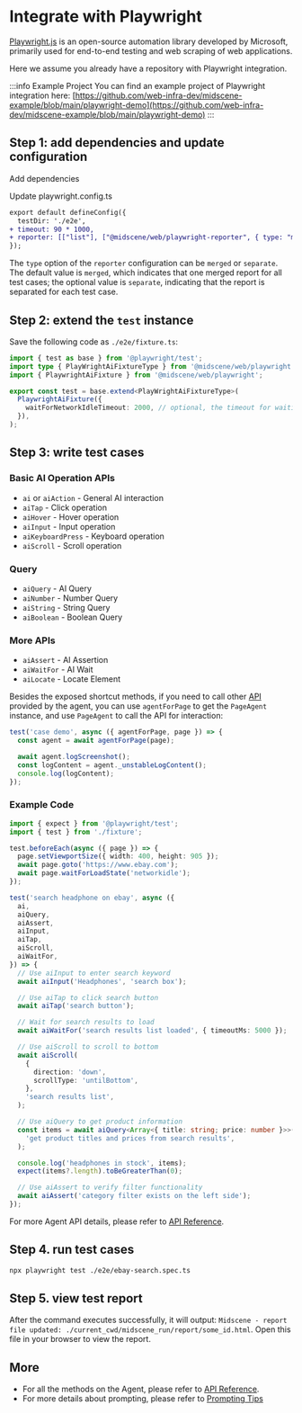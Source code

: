
# Integrate with Playwright


[Playwright.js](https://playwright.com/) is an open-source automation library developed by Microsoft, primarily used for end-to-end testing and web scraping of web applications.

Here we assume you already have a repository with Playwright integration.

:::info Example Project
You can find an example project of Playwright integration here: [https://github.com/web-infra-dev/midscene-example/blob/main/playwright-demo](https://github.com/web-infra-dev/midscene-example/blob/main/playwright-demo)
:::

<SetupEnv />

## Step 1: add dependencies and update configuration

Add dependencies

<PackageManagerTabs command="install @midscene/web --save-dev" />

Update playwright.config.ts

```diff
export default defineConfig({
  testDir: './e2e',
+ timeout: 90 * 1000,
+ reporter: [["list"], ["@midscene/web/playwright-reporter", { type: "merged" }]], // type optional, default is "merged", means multiple test cases generate one report, optional value is "separate", means one report for each test case
});
```

The `type` option of the `reporter` configuration can be `merged` or `separate`. The default value is `merged`, which indicates that one merged report for all test cases; the optional value is `separate`, indicating that the report is separated for each test case.

## Step 2: extend the `test` instance

Save the following code as `./e2e/fixture.ts`:

```typescript
import { test as base } from '@playwright/test';
import type { PlayWrightAiFixtureType } from '@midscene/web/playwright';
import { PlaywrightAiFixture } from '@midscene/web/playwright';

export const test = base.extend<PlayWrightAiFixtureType>(
  PlaywrightAiFixture({
    waitForNetworkIdleTimeout: 2000, // optional, the timeout for waiting for network idle between each action, default is 2000ms
  }),
);
```

## Step 3: write test cases

### Basic AI Operation APIs

- `ai` or `aiAction` - General AI interaction
- `aiTap` - Click operation
- `aiHover` - Hover operation
- `aiInput` - Input operation
- `aiKeyboardPress` - Keyboard operation
- `aiScroll` - Scroll operation

### Query

- `aiQuery` - AI Query
- `aiNumber` - Number Query
- `aiString` - String Query
- `aiBoolean` - Boolean Query

### More APIs

- `aiAssert` - AI Assertion
- `aiWaitFor` - AI Wait
- `aiLocate` - Locate Element

Besides the exposed shortcut methods, if you need to call other [API](./API) provided by the agent, you can use `agentForPage` to get the `PageAgent` instance, and use `PageAgent` to call the API for interaction:

```typescript
test('case demo', async ({ agentForPage, page }) => {
  const agent = await agentForPage(page);

  await agent.logScreenshot();
  const logContent = agent._unstableLogContent();
  console.log(logContent);
});
```

### Example Code

```typescript title="./e2e/ebay-search.spec.ts"
import { expect } from '@playwright/test';
import { test } from './fixture';

test.beforeEach(async ({ page }) => {
  page.setViewportSize({ width: 400, height: 905 });
  await page.goto('https://www.ebay.com');
  await page.waitForLoadState('networkidle');
});

test('search headphone on ebay', async ({
  ai,
  aiQuery,
  aiAssert,
  aiInput,
  aiTap,
  aiScroll,
  aiWaitFor,
}) => {
  // Use aiInput to enter search keyword
  await aiInput('Headphones', 'search box');

  // Use aiTap to click search button
  await aiTap('search button');

  // Wait for search results to load
  await aiWaitFor('search results list loaded', { timeoutMs: 5000 });

  // Use aiScroll to scroll to bottom
  await aiScroll(
    {
      direction: 'down',
      scrollType: 'untilBottom',
    },
    'search results list',
  );

  // Use aiQuery to get product information
  const items = await aiQuery<Array<{ title: string; price: number }>>(
    'get product titles and prices from search results',
  );

  console.log('headphones in stock', items);
  expect(items?.length).toBeGreaterThan(0);

  // Use aiAssert to verify filter functionality
  await aiAssert('category filter exists on the left side');
});
```

For more Agent API details, please refer to [API Reference](./API).

## Step 4. run test cases

```bash
npx playwright test ./e2e/ebay-search.spec.ts
```

## Step 5. view test report

After the command executes successfully, it will output: `Midscene - report file updated: ./current_cwd/midscene_run/report/some_id.html`. Open this file in your browser to view the report.

## More

- For all the methods on the Agent, please refer to [API Reference](./API).
- For more details about prompting, please refer to [Prompting Tips](./prompting-tips)
````
